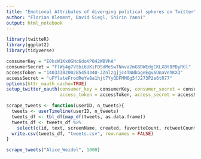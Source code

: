 ```yaml
---
title: "Emotional Attributes of diverging political spheres on Twitter"
author: "Florian Klement, David Siegl, Shirin Yanni"
output: html_notebook
---
```



```r
library(twitteR)
library(ggplot2)
library(tidyverse)
```
```r
consumerKey = "E0kcW1Kx0GNc6doKP042WBVhA"  
consumerSecret = "FlWj4g7Vtbi6UKiFDSdMeSwTNnva2mG8DWEdgCKLX8t0PDyRGl"
accessToken = "1403330200285454340-JZnlzgjjc4TNNkGgeEgv6UnaVehKX3"
accessSecret = "uFYlateFrodReYw8a1hjt7YyQDFMM6g5fJ273P2e6tR77"
options(httr_oauth_cache=TRUE)
setup_twitter_oauth(consumer_key = consumerKey, consumer_secret = consumerSecret,
                    access_token = accessToken, access_secret = accessSecret)
```
```r
scrape_tweets <- function(userID, n_tweets){
  tweets <- userTimeline(userID, n_tweets)
  tweets_df <- tbl_df(map_df(tweets, as.data.frame))
  tweets_df <- tweets_df %>%
    select(c(id, text, screenName, created, favoriteCount, retweetCount))
  write.csv(tweets_df, "tweets.csv", row.names = FALSE)
}

scrape_tweets("Alice_Weidel", 1000)
```
